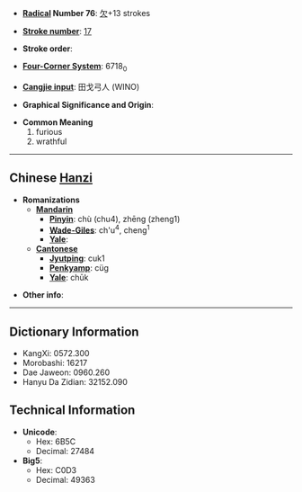 * '''[[Wiktionary:Chinese radical index|Radical]] Number 76''': [[Wiktionary:Chinese radical index 欠|欠]]+13 strokes

* '''[[Wiktionary:Chinese total strokes index|Stroke number]]''': [[Wiktionary:Chinese total strokes index 17|17]]

* '''Stroke order''': 

* '''[[Wiktionary:Chinese four corner index|Four-Corner System]]''': 6718<sub>0</sub>

* '''[[Wiktionary:Chinese Cangjie index|Cangjie input]]''': 田戈弓人 (WINO)

* '''Graphical Significance and Origin''': 

* '''Common Meaning'''
*#furious
*# wrathful


----

== Chinese [[Hanzi]] ==

* '''Romanizations'''
** '''[[Mandarin]]'''
*** '''[[Pinyin]]''': chù (chu4), zhēng (zheng1)
*** '''[[Wade-Giles]]''': ch'u<sup>4</sup>, cheng<sup>1</sup>
*** '''[[Yale]]''': 
** '''[[Cantonese]]'''
*** '''[[Jyutping]]''': cuk1
*** '''[[Penkyamp]]''': cüg
*** '''[[Yale]]''': chūk

* '''Other info''': 

----

== Dictionary Information ==

* KangXi: 0572.300
* Morobashi: 16217
* Dae Jaweon: 0960.260
* Hanyu Da Zidian: 32152.090

== Technical Information ==

* '''Unicode''':
** Hex: 6B5C
** Decimal: 27484
* '''Big5''':
** Hex: C0D3
** Decimal: 49363